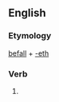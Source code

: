 ==English==

===Etymology===
[[befall]] + [[-eth]]

===Verb===
{{en-verb form}}

# {{archaic third-person singular of|befall}}